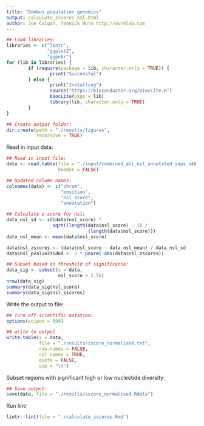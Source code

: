 ```yaml
---
title: "Bombus population genomics"
output: calculate_zscores_nsl.html
author: Joe Colgan, Yannick Wurm http://wurmlab.com
---
```


```r
## Load libraries:
libraries <- c("lintr",
               "ggplot2",
               "ggpubr")
for (lib in libraries) {
        if (require(package = lib, character.only = TRUE)) {
                print("Successful")
        } else {
                print("Installing")
                source("https://bioconductor.org/biocLite.R")
                biocLite(pkgs = lib)
                library(lib, character.only = TRUE)
        }
}

## Create output folder:
dir.create(path = "./results/figures",
           recursive = TRUE)
```

Read in input data:

```r
## Read in input file:
data <- read.table(file = "./input/combined_all_nsl_annotated_snps_n46_snp_positions.annotated.txt",
                   header = FALSE)

## Updated column names:
colnames(data) <- c("chrom",
                    "position",
                    "nsl_score",
                    "annotation")

## Calculate z-score for nsl:
data_nsl_sd <- sd(data$nsl_score) *
                 sqrt((length(data$nsl_score) - 1) /
                              (length(data$nsl_score)))
data_nsl_mean <- mean(data$nsl_score)

data$nsl_zscores <- (data$nsl_score - data_nsl_mean) / data_nsl_sd
data$nsl_pvalue2sided <- 2 * pnorm(-abs(data$nsl_zscores))

## Subset based on threshold of significance:
data_sig <- subset(x = data,
                   nsl_score > 2.56)
nrow(data_sig)
summary(data_sig$nsl_score)
summary(data_sig$nsl_zscores)
```

Write the output to file:

```r
## Turn off scientific notation:
options(scipen = 999)

## write to output
write.table(x = data,
            file = "./results/zscore_normalised.txt",
            row.names = FALSE,
            col.names = TRUE,
            quote = FALSE,
            sep = "\t")
```

Subset regions with significant high or low nucleotide diversity:

```r
## Save output:
save(data, file = "./results/zscore_normalised.Rdata")
```
Run lintr

```r
lintr::lint(file = "./calculate_zscores.Rmd")
```
